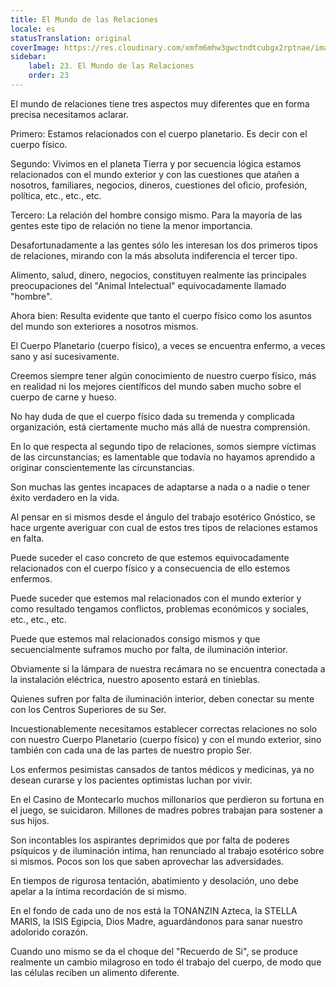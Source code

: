 ```yaml
---
title: El Mundo de las Relaciones
locale: es
statusTranslation: original
coverImage: https://res.cloudinary.com/xmfm6mhw3gwctndtcubgx2rptnae/image/upload/v1740468922/small_cover_tratado_de_psicologia_revolucionaria_a4c0dca4e0.webp
sidebar:
    label: 23. El Mundo de las Relaciones
    order: 23
---
```

El mundo de relaciones tiene tres aspectos muy diferentes que en forma precisa necesitamos aclarar.

Primero: Estamos relacionados con el cuerpo planetario. Es decir con el cuerpo físico.

Segundo: Vivimos en el planeta Tierra y por secuencia lógica estamos relacionados con el mundo exterior y con las cuestiones que atañen a nosotros, familiares, negocios, dineros, cuestiones del oficio, profesión, política, etc., etc., etc.

Tercero: La relación del hombre consigo mismo. Para la mayoría de las gentes este tipo de relación no tiene la menor importancia.

Desafortunadamente a las gentes sólo les interesan los dos primeros tipos de relaciones, mirando con la más absoluta indiferencia el tercer tipo.

Alimento, salud, dinero, negocios, constituyen realmente las principales preocupaciones del "Animal Intelectual" equivocadamente llamado "hombre".

Ahora bien: Resulta evidente que tanto el cuerpo físico como los asuntos del mundo son exteriores a nosotros mismos.

El Cuerpo Planetario (cuerpo físico), a veces se encuentra enfermo, a veces sano y así sucesivamente.

Creemos siempre tener algún conocimiento de nuestro cuerpo físico, más en realidad ni los mejores científicos del mundo saben mucho sobre el cuerpo de carne y hueso.

No hay duda de que el cuerpo físico dada su tremenda y complicada organización, está ciertamente mucho más allá de nuestra comprensión.

En lo que respecta al segundo tipo de relaciones, somos siempre víctimas de las circunstancias; es lamentable que todavía no hayamos aprendido a originar conscientemente las circunstancias.

Son muchas las gentes incapaces de adaptarse a nada o a nadie o tener éxito verdadero en la vida.

Al pensar en si mismos desde el ángulo del trabajo esotérico Gnóstico, se hace urgente averiguar con cual de estos tres tipos de relaciones estamos en falta.

Puede suceder el caso concreto de que estemos equivocadamente relacionados con el cuerpo físico y a consecuencia de ello estemos enfermos.

Puede suceder que estemos mal relacionados con el mundo exterior y como resultado tengamos conflictos, problemas económicos y sociales, etc., etc., etc.

Puede que estemos mal relacionados consigo mismos y que secuencialmente suframos mucho por falta, de iluminación interior.

Obviamente si la lámpara de nuestra recámara no se encuentra conectada a la instalación eléctrica, nuestro aposento estará en tinieblas.

Quienes sufren por falta de iluminación interior, deben conectar su mente con los Centros Superiores de su Ser.

Incuestionablemente necesitamos establecer correctas relaciones no solo con nuestro Cuerpo Planetario (cuerpo físico) y con el mundo exterior, sino también con cada una de las partes de nuestro propio Ser.

Los enfermos pesimistas cansados de tantos médicos y medicinas, ya no desean curarse y los pacientes optimistas luchan por vivir.

En el Casino de Montecarlo muchos millonarios que perdieron su fortuna en el juego, se suicidaron. Millones de madres pobres trabajan para sostener a sus hijos.

Son incontables los aspirantes deprimidos que por falta de poderes psíquicos y de iluminación intima, han renunciado al trabajo esotérico sobre si mismos. Pocos son los que saben aprovechar las adversidades.

En tiempos de rigurosa tentación, abatimiento y desolación, uno debe apelar a la íntima recordación de si mismo.

En el fondo de cada uno de nos está la TONANZIN Azteca, la STELLA MARIS, la ISIS Egipcia, Dios Madre, aguardándonos para sanar nuestro adolorido corazón.

Cuando uno mismo se da el choque del "Recuerdo de Si", se produce realmente un cambio milagroso en todo él trabajo del cuerpo, de modo que las células reciben un alimento diferente.
